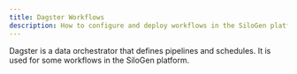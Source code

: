 ```yaml
---
title: Dagster Workflows
description: How to configure and deploy workflows in the SiloGen platform using Dagster.
---
```


Dagster is a data orchestrator that defines pipelines and schedules. It is used for some workflows in the SiloGen platform.
